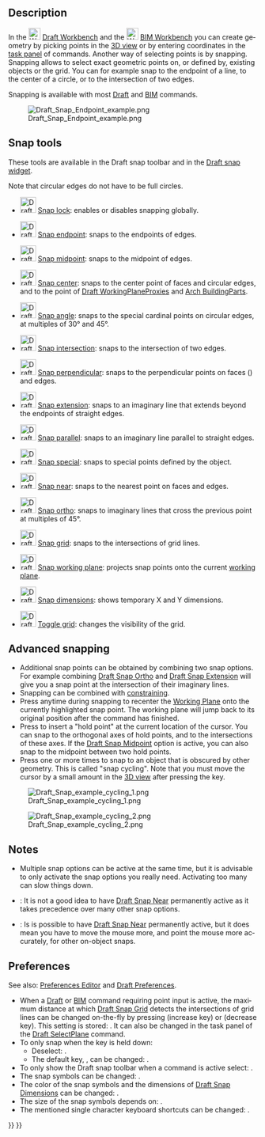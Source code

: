 <languages/>

<div lang="en" dir="ltr" class="mw-content-ltr">
{{Docnav
|[[Draft_snap_widget|Snap widget]]
|[[Draft_Constrain|Constrain]]
|[[Draft_Workbench|Draft]]
|IconL=
|IconR=
|IconC=Workbench_Draft.svg
}}
</div>

{{TOCright}}

<div lang="en" dir="ltr" class="mw-content-ltr">
== Description ==
</div>

<div lang="en" dir="ltr" class="mw-content-ltr">
In the [[Image:Workbench_Draft.svg|24px]] [[Draft_Workbench|Draft Workbench]] and the [[Image:Workbench_BIM.svg|24px]] [[BIM_Workbench|BIM Workbench]] you can create geometry by picking points in the [[3D_view|3D view]] or by entering coordinates in the [[Task_panel|task panel]] of commands. Another way of selecting points is by snapping. Snapping allows to select exact geometric points on, or defined by, existing objects or the grid. You can for example snap to the endpoint of a line, to the center of a circle, or to the intersection of two edges.
</div>

<div lang="en" dir="ltr" class="mw-content-ltr">
Snapping is available with most [[Draft_Workbench|Draft]] and [[BIM_Workbench|BIM]] commands.
</div>

[[Image:Draft_Snap_Endpoint_example.png]]
<div lang="en" dir="ltr" class="mw-content-ltr">
{{Caption|Snapping to the endpoint of an edge}}
</div>

<div lang="en" dir="ltr" class="mw-content-ltr">
== Snap tools ==
</div>

<div lang="en" dir="ltr" class="mw-content-ltr">
These tools are available in the Draft snap toolbar and in the [[Draft_snap_widget|Draft snap widget]].
</div>

<div lang="en" dir="ltr" class="mw-content-ltr">
Note that circular edges do not have to be full circles.
</div>

<div lang="en" dir="ltr" class="mw-content-ltr">
* [[Image:Draft_Snap_Lock.svg|32px]] [[Draft_Snap_Lock|Snap lock]]: enables or disables snapping globally.
</div>

<div lang="en" dir="ltr" class="mw-content-ltr">
* [[Image:Draft_Snap_Endpoint.svg|32px]] [[Draft_Snap_Endpoint|Snap endpoint]]: snaps to the endpoints of edges.
</div>

<div lang="en" dir="ltr" class="mw-content-ltr">
* [[Image:Draft_Snap_Midpoint.svg|32px]] [[Draft_Snap_Midpoint|Snap midpoint]]: snaps to the midpoint of edges.
</div>

<div lang="en" dir="ltr" class="mw-content-ltr">
* [[Image:Draft_Snap_Center.svg|32px]] [[Draft_Snap_Center|Snap center]]: snaps to the center point of faces and circular edges, and to the {{PropertyData|Placement}} point of [[Draft_WorkingPlaneProxy|Draft WorkingPlaneProxies]] and [[Arch_BuildingPart|Arch BuildingParts]].
</div>

<div lang="en" dir="ltr" class="mw-content-ltr">
* [[Image:Draft_Snap_Angle.svg|32px]] [[Draft_Snap_Angle|Snap angle]]: snaps to the special cardinal points on circular edges, at multiples of 30° and 45°.
</div>

<div lang="en" dir="ltr" class="mw-content-ltr">
* [[Image:Draft_Snap_Intersection.svg|32px]] [[Draft_Snap_Intersection|Snap intersection]]: snaps to the intersection of two edges.
</div>

<div lang="en" dir="ltr" class="mw-content-ltr">
* [[Image:Draft_Snap_Perpendicular.svg|32px]] [[Draft_Snap_Perpendicular|Snap perpendicular]]: snaps to the perpendicular points on faces ({{Version|0.21}}) and edges.
</div>

<div lang="en" dir="ltr" class="mw-content-ltr">
* [[Image:Draft_Snap_Extension.svg|32px]] [[Draft_Snap_Extension|Snap extension]]: snaps to an imaginary line that extends beyond the endpoints of straight edges.
</div>

<div lang="en" dir="ltr" class="mw-content-ltr">
* [[Image:Draft_Snap_Parallel.svg|32px]] [[Draft_Snap_Parallel|Snap parallel]]: snaps to an imaginary line parallel to straight edges.
</div>

<div lang="en" dir="ltr" class="mw-content-ltr">
* [[Image:Draft_Snap_Special.svg|32px]] [[Draft_Snap_Special|Snap special]]: snaps to special points defined by the object.
</div>

<div lang="en" dir="ltr" class="mw-content-ltr">
* [[Image:Draft_Snap_Near.svg|32px]] [[Draft_Snap_Near|Snap near]]: snaps to the nearest point on faces and edges.
</div>

<div lang="en" dir="ltr" class="mw-content-ltr">
* [[Image:Draft_Snap_Ortho.svg|32px]] [[Draft_Snap_Ortho|Snap ortho]]: snaps to imaginary lines that cross the previous point at multiples of 45°.
</div>

<div lang="en" dir="ltr" class="mw-content-ltr">
* [[Image:Draft_Snap_Grid.svg|32px]] [[Draft_Snap_Grid|Snap grid]]: snaps to the intersections of grid lines.
</div>

<div lang="en" dir="ltr" class="mw-content-ltr">
* [[Image:Draft_Snap_WorkingPlane.svg|32px]] [[Draft_Snap_WorkingPlane|Snap working plane]]: projects snap points onto the current [[Draft_SelectPlane|working plane]].
</div>

<div lang="en" dir="ltr" class="mw-content-ltr">
* [[Image:Draft_Snap_Dimensions.svg|32px]] [[Draft_Snap_Dimensions|Snap dimensions]]: shows temporary X and Y dimensions.
</div>

<div lang="en" dir="ltr" class="mw-content-ltr">
* [[Image:Draft_ToggleGrid.svg|32px]] [[Draft_ToggleGrid|Toggle grid]]: changes the visibility of the grid.
</div>

<div lang="en" dir="ltr" class="mw-content-ltr">
== Advanced snapping ==
</div>

<div lang="en" dir="ltr" class="mw-content-ltr">
* Additional snap points can be obtained by combining two snap options. For example combining [[Draft_Snap_Ortho|Draft Snap Ortho]] and [[Draft_Snap_Extension|Draft Snap Extension]] will give you a snap point at the intersection of their imaginary lines.
* Snapping can be combined with [[Draft_Constrain|constraining]].
* Press {{KEY|D}} anytime during snapping to recenter the [[Draft_Snap_WorkingPlane|Working Plane]] onto the currently highlighted snap point. The working plane will jump back to its original position after the command has finished. {{Version|1.1}}
* Press {{KEY|Q}} to insert a "hold point" at the current location of the cursor. You can snap to the orthogonal axes of hold points, and to the intersections of these axes. If the [[Draft_Snap_Midpoint|Draft Snap Midpoint]] option is active, you can also snap to the midpoint between two hold points.
* Press {{KEY|`}} one or more times to snap to an object that is obscured by other geometry. This is called "snap cycling". Note that you must move the cursor by a small amount in the [[3D_view|3D view]] after pressing the key.
</div>

[[Image:Draft_Snap_example_cycling_1.png]]
<div lang="en" dir="ltr" class="mw-content-ltr">
{{Caption|Snap cycling 1: The red rectangle was created first therefore it has snap priority. Without snap cycling you cannot snap to the green rectangle where it is overlapped by the red rectangle.}}
</div>

[[Image:Draft_Snap_example_cycling_2.png]]
<div lang="en" dir="ltr" class="mw-content-ltr">
{{Caption|Snap cycling 2: After using the snap cycle key once the green rectangle receives snap priority. Snapping to the midpoint of the overlapped green edge is now possible.}}
</div>

<div lang="en" dir="ltr" class="mw-content-ltr">
== Notes ==
</div>

<div lang="en" dir="ltr" class="mw-content-ltr">
* Multiple snap options can be active at the same time, but it is advisable to only activate the snap options you really need. Activating too many can slow things down.
* {{VersionMinus|1.0}}: It is not a good idea to have [[Draft_Snap_Near|Draft Snap Near]] permanently active as it takes precedence over many other snap options.
* {{Version|1.1}}: Is is possible to have [[Draft_Snap_Near|Draft Snap Near]] permanently active, but it does mean you have to move the mouse more, and point the mouse more accurately, for other on-object snaps.
</div>

<div lang="en" dir="ltr" class="mw-content-ltr">
== Preferences ==
</div>

<div lang="en" dir="ltr" class="mw-content-ltr">
See also: [[Preferences_Editor|Preferences Editor]] and [[Draft_Preferences|Draft Preferences]].
</div>

<div lang="en" dir="ltr" class="mw-content-ltr">
* When a [[Draft_Workbench|Draft]] or [[BIM_Workbench|BIM]] command requiring point input is active, the maximum distance at which [[Draft_Snap_Grid|Draft Snap Grid]] detects the intersections of grid lines can be changed on-the-fly by pressing {{KEY|P}} (increase key) or {{KEY|M}} (decrease key). This setting is stored: {{MenuCommand|Tools → Edit parameters... → BaseApp → Preferences → Mod → Draft → snapRange}}. It can also be changed in the task panel of the [[Draft_SelectPlane|Draft SelectPlane]] command.
* To only snap when the {{MenuCommand|Snap modifier}} key is held down:
** Deselect: {{MenuCommand|Edit → Preferences... → Draft → Grid and snapping → Always snap}}.
** The default {{MenuCommand|Snap modifier}} key, {{KEY|Ctrl}}, can be changed: {{MenuCommand|Edit → Preferences... → Draft → Grid and snapping → Snap modifier}}.
* To only show the Draft snap toolbar when a command is active select: {{MenuCommand|Edit → Preferences... → Draft → Interface → Only show the Draft snap toolbar during commands}}. {{Version|1.0}}
* The snap symbols can be changed: {{MenuCommand|Edit → Preferences... → Draft → Grid and snapping → Snap symbol style}}.
* The color of the snap symbols and the dimensions of [[Draft_Snap_Dimensions|Draft Snap Dimensions]] can be changed: {{MenuCommand|Edit → Preferences... → Draft → Grid and snapping → Snap symbol color}}.
* The size of the snap symbols depends on: {{MenuCommand|Edit → Preferences... → Display → 3D View → Marker size}}. {{Version|1.0}}
* The mentioned single character keyboard shortcuts can be changed: {{MenuCommand|Edit → Preferences... → Draft → Interface → In-command shortcuts}}.
</div>


<div class="mw-translate-fuzzy">
{{Docnav/ru
|[[Draft_Constrain/ru|Ограничивание]]
|
|[[Draft_Workbench/ru|Draft]]
|IconL=
|IconR=
|IconC=Workbench_Draft.svg
}}
</div>

{{Draft Tools navi{{#translation:}}}}
{{Userdocnavi{{#translation:}}}}